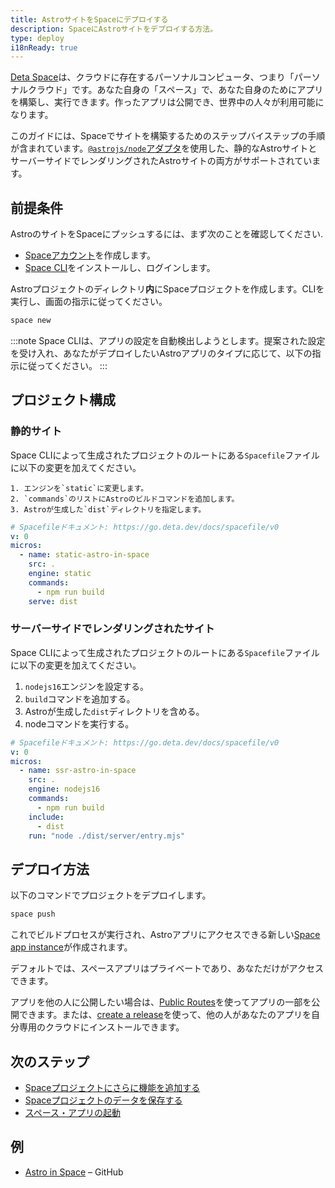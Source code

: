 ```yaml
---
title: AstroサイトをSpaceにデプロイする
description: SpaceにAstroサイトをデプロイする方法。
type: deploy
i18nReady: true
---
```


[Deta Space](https://deta.space/developers)は、クラウドに存在するパーソナルコンピュータ、つまり「パーソナルクラウド」です。あなた自身の「スペース」で、あなた自身のためにアプリを構築し、実行できます。作ったアプリは公開でき、世界中の人々が利用可能になります。

このガイドには、Spaceでサイトを構築するためのステップバイステップの手順が含まれています。[`@astrojs/node`アダプタ](/ja/guides/integrations-guide/node/)を使用した、静的なAstroサイトとサーバーサイドでレンダリングされたAstroサイトの両方がサポートされています。

## 前提条件

AstroのサイトをSpaceにプッシュするには、まず次のことを確認してください.

- [Spaceアカウント](https://deta.space)を作成します。
- [Space CLI](https://deta.space/docs/en/build/reference/cli)をインストールし、ログインします。

Astroプロジェクトのディレクトリ**内**にSpaceプロジェクトを作成します。CLIを実行し、画面の指示に従ってください。

```bash
space new
```

:::note
Space CLIは、アプリの設定を自動検出しようとします。提案された設定を受け入れ、あなたがデプロイしたいAstroアプリのタイプに応じて、以下の指示に従ってください。
:::


## プロジェクト構成

### 静的サイト

Space CLIによって生成されたプロジェクトのルートにある`Spacefile`ファイルに以下の変更を加えてください。

	1. エンジンを`static`に変更します。
	2. `commands`のリストにAstroのビルドコマンドを追加します。
	3. Astroが生成した`dist`ディレクトリを指定します。

```yaml title="Spacefile" {6,8,9}
# Spacefileドキュメント: https://go.deta.dev/docs/spacefile/v0
v: 0
micros:
  - name: static-astro-in-space
    src: .
    engine: static
    commands:
      - npm run build
    serve: dist
```

### サーバーサイドでレンダリングされたサイト


Space CLIによって生成されたプロジェクトのルートにある`Spacefile`ファイルに以下の変更を加えてください。

1. `nodejs16`エンジンを設定する。
2. `build`コマンドを追加する。
3. Astroが生成した`dist`ディレクトリを含める。
4. nodeコマンドを実行する。

```yaml title="Spacefile" {6,8,10,11}
# Spacefileドキュメント: https://go.deta.dev/docs/spacefile/v0
v: 0
micros:
  - name: ssr-astro-in-space
    src: .
    engine: nodejs16
    commands:
      - npm run build
    include:
      - dist
    run: "node ./dist/server/entry.mjs"
```

## デプロイ方法

以下のコマンドでプロジェクトをデプロイします。

```bash
space push
```

これでビルドプロセスが実行され、Astroアプリにアクセスできる新しい[Space app instance](https://deta.space/docs/en/build/fundamentals/development/builder-instance#for-testing)が作成されます。

デフォルトでは、スペースアプリはプライベートであり、あなただけがアクセスできます。

アプリを他の人に公開したい場合は、[Public Routes](https://deta.space/docs/en/reference/spacefile#public_routes)を使ってアプリの一部を公開できます。または、[create a release](https://deta.space/docs/en/publish/releasing#releases)を使って、他の人があなたのアプリを自分専用のクラウドにインストールできます。

## 次のステップ

- [Spaceプロジェクトにさらに機能を追加する](https://deta.space/docs/en/build/fundamentals/the-space-runtime/micros#adding-a-micro)
- [Spaceプロジェクトのデータを保存する](https://deta.space/docs/en/build/fundamentals/data-storage#content)
- [スペース・アプリの起動](https://deta.space/docs/en/publish/releasing#releases)

## 例

- [Astro in Space](https://github.com/BogDAAAMN/astro-in-space) – GitHub
